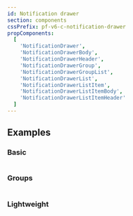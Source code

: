 ```yaml
---
id: Notification drawer
section: components
cssPrefix: pf-v6-c-notification-drawer
propComponents:
  [
    'NotificationDrawer',
    'NotificationDrawerBody',
    'NotificationDrawerHeader',
    'NotificationDrawerGroup',
    'NotificationDrawerGroupList',
    'NotificationDrawerList',
    'NotificationDrawerListItem',
    'NotificationDrawerListItemBody',
    'NotificationDrawerListItemHeader'
  ]
---
```



## Examples

### Basic

```ts file="NotificationDrawerBasic.tsx"

```

### Groups

```ts file="NotificationDrawerGroups.tsx"

```

### Lightweight

```ts file="NotificationDrawerLightweight.tsx"

```
